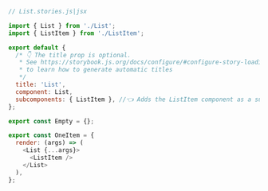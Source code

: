 ```js
// List.stories.js|jsx

import { List } from './List';
import { ListItem } from './ListItem';

export default {
  /* 👇 The title prop is optional.
   * See https://storybook.js.org/docs/configure/#configure-story-loading
   * to learn how to generate automatic titles
   */
  title: 'List',
  component: List,
  subcomponents: { ListItem }, //👈 Adds the ListItem component as a subcomponent
};

export const Empty = {};

export const OneItem = {
  render: (args) => (
    <List {...args}>
      <ListItem />
    </List>
  ),
};
```
